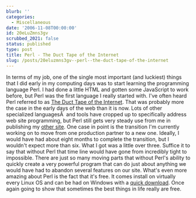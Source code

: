 ```yaml
---
blurb: ''
categories:
  - Miscellaneous
date: '2006-11-08T00:00:00'
id: 20eLuZmns3gv
scrubbed_2021: false
status: published
type: post
title: Perl - The Duct Tape of the Internet
slug: /posts/20eluzmns3gv--perl--the-duct-tape-of-the-internet
---
```


In terms of my job, one of the single most important (and luckiest)
things that I did early in my computing days was to start learning
the programming language Perl. I had done a little HTML and gotten
some JavaScript to work before, but Perl was the first language I
really started with. I've often heard Perl referred to as
[The Duct Tape of the Internet](http://www.stonehenge.com/merlyn/UnixReview/col45.html).
That was probably more the case in the early days of the web than
it is now. Lots of other specialized languagesÂ  and tools have
cropped up to specifically address web site programming, but Perl
still gets very steady use from me in publishing my
[other site](http://www.pgatour.com/). One case in point is the
transition I'm currently working on to move from one production
partner to a new one. Ideally, I would have had about eight months
to complete the transition, but I wouldn't expect more than six.
What I got was a little over three. Suffice it to say that without
Perl that time line would have gone from incredibly tight to
impossible. There are just so many moving parts that without Perl's
ability to quickly create a very powerful program that can do just
about anything we would have had to abandon several features on our
site. What's even more amazing about Perl is the fact that it's
free. It comes install on virtually every Linux OS and can be had
on Windows with a
[quick download](http://activestate.com/store/productdetail.aspx?prdGuid=81fbce82-6bd5-49bc-a915-08d58c2648ca).
Once again going to show that sometimes the best things in life
really are free.
